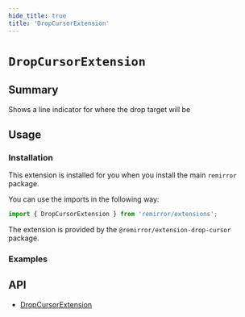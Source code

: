 ```yaml
---
hide_title: true
title: 'DropCursorExtension'
---
```


# `DropCursorExtension`


## Summary

Shows a line indicator for where the drop target will be

## Usage

### Installation

This extension is installed for you when you install the main `remirror` package.

You can use the imports in the following way:

```ts
import { DropCursorExtension } from 'remirror/extensions';
```

The extension is provided by the `@remirror/extension-drop-cursor` package.

### Examples

<Basic />

<Color />

## API

- [DropCursorExtension](../api/extension-drop-cursor)
